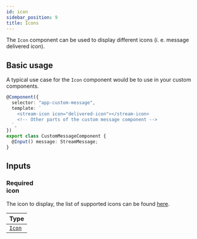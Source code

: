 ```yaml
---
id: icon
sidebar_position: 9
title: Icons
---
```


The `Icon` component can be used to display different icons (i. e. message delivered icon).

## Basic usage

A typical use case for the `Icon` component would be to use in your custom components.

```typescript
@Component({
  selector: "app-custom-message",
  template: `
    <stream-icon icon="delivered-icon"></stream-icon>
    <!-- Other parts of the custom message component -->
  `,
})
export class CustomMessageComponent {
  @Input() message: StreamMessage;
}
```

## Inputs

### <div class="label required basic">Required</div> icon

The icon to display, the list of supported icons can be found [here](https://github.com/GetStream/stream-chat-angular/tree/master/projects/stream-chat-angular/src/lib/icon/icon.component.ts).

| Type                                                                                                                               |
| ---------------------------------------------------------------------------------------------------------------------------------- |
| [`Icon`](https://github.com/GetStream/stream-chat-angular/tree/master/projects/stream-chat-angular/src/lib/icon/icon.component.ts) |
